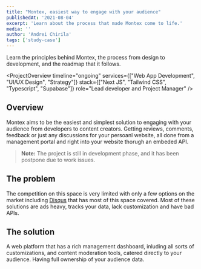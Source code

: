 ```yaml
---
title: "Montex, easiest way to engage with your audience"
publishedAt: '2021-08-04'
excerpt: 'Learn about the process that made Montex come to life.'
media: ''
author: 'Andrei Chirila'
tags: ['study-case']
---
```


<LiveLinks
  liveDemoURL="https://montex.chirila.dev/"
  sourceCodeURL="https://github.com/Kerosz/montex"
/>

Learn the principles behind Montex, the process from design to development, and the roadmap that it follows.

<ProjectOverview 
  timeline="ongoing"
  services={["Web App Development", "UI/UX Design", "Strategy"]}
  stack={["Next JS", "Tailwind CSS", "Typescript", "Supabase"]}
  role="Lead developer and Project Manager"
/>

## Overview

Montex aims to be the easiest and simplest solution to engaging with your audience from developers to content creators. Getting reviews, comments, feedback or just any discussions for your persoanl website, all done from a management portal and right into your website thorugh an embeded API.

> **Note:** The project is still in development phase, and it has been postpone due to work issues.

## The problem

The competition on this space is very limited with only a few options on the market including [Disqus](https://disqus.com/) that has most of this space covered. Most of these solutions are ads heavy, tracks your data, lack customization and have bad APIs.

## The solution

A web platform that has a rich management dashboard, inluding all sorts of customizations, and content moderation tools, catered directly to your audience. Having full ownership of your audience data.